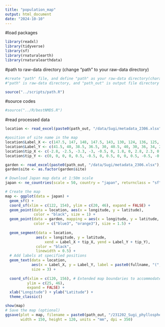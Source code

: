 ```yaml
---
title: "population_map"
output: html_document
date: "2024-10-10"
---
```


#load packages

```r
library(readxl)
library(tidyverse)
library(sf)
library(rnaturalearth)
library(rnaturalearthdata)
```

#path to raw-data directory (change "path" to your raw-data directory)

```r
#create "path" file, and define "path" as your raw-data directory(character vector) in the file
#"path" is raw-data directory, and "path_out" is output file directory

source("../scripts/path.R")
```

#source codes

```r
#source("../R/bestNMDS.R")
```

#read processed data

```r
location <- read_excel(paste0(path_out, "/data/Sugi/metadata_2306.xlsx"), sheet = "location")

#position of site name in the map
location$Label_X <- c(147.5, 147, 148, 147.5, 143, 130, 124, 136, 125, 124, 130.5, 137, 134, 145.5)
location$Label_Y <- c(41.5, 40, 38.5, 36.5, 30, 40.5, 40, 30, 36, 34, 27.5, 45, 43, 32)
location$tip_X <- c(-2.8, -2.5, -3.3, -3, -0.5, 0, 1.8, 0, 2.8, 2.3, 0, 0, 0, -0.5)
location$tip_Y <- c(0, 0, 0, 0, 0.5, -0.5, 0, 0.5, 0, 0, 0.5, -0.5, -0.5, 0.5)

garden <- read_excel(paste0(path_out, "/data/Sugi/metadata_2306.xlsx"), sheet = "common_garden")
garden$site <- as.factor(garden$site)
```

```r
# Download Japan map data at 1:50m scale
japan <- ne_countries(scale = 50, country = "japan", returnclass = "sf")

# Create the map
map <- ggplot(data = japan) +
  geom_sf() +
  coord_sf(xlim = c(122, 154), ylim = c(20, 46), expand = FALSE) +
  geom_point(data = location, aes(x = longitude, y = latitude), 
             color = "black", size = 1) +
  geom_point(data = garden, mapping = aes(x = longitude, y = latitude, color = site), 
             color = c("blue3", "orange3"), size = 1.5) +
  
  geom_segment(data = location,
              aes(x = longitude, y = latitude,
                  xend = Label_X + tip_X, yend = Label_Y + tip_Y),
              color = "black",
              linewidth = 0.5) +
  # Add labels at specified positions
  geom_text(data = location,
            aes(x = Label_X, y = Label_Y, label = paste0(fullname, "(", population, ")")),
            size = 3) +
  
  coord_sf(xlim = c(120, 156), # Extended map boundaries to accommodate labels
          ylim = c(25, 46), 
          expand = FALSE) +
  xlab("Longitude") + ylab("Latitude") +
  theme_classic()

show(map)
# Save the map (optional)
ggsave(plot = map, filename = paste0(path_out, "/231202_Sugi_phyllosphere_June_16S/figures/population_map.png"), 
       width = 150, height = 120, units = "mm", dpi = 350)
```

